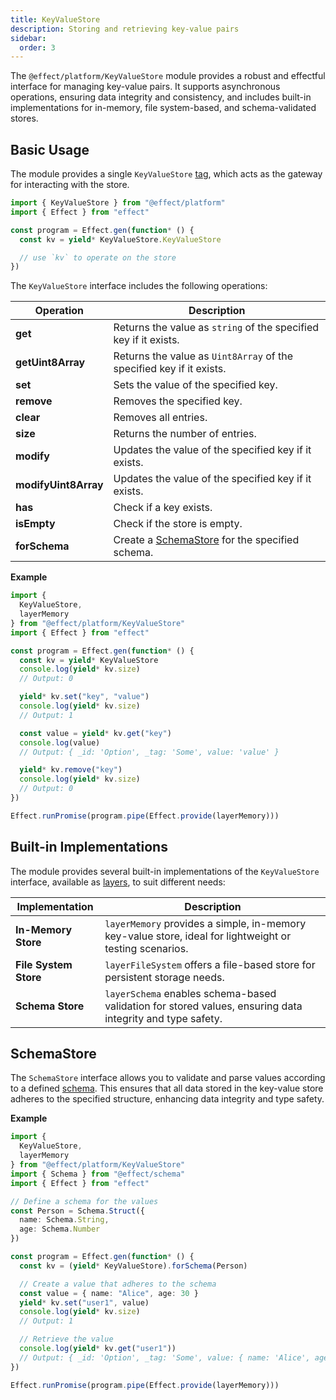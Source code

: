 ```yaml
---
title: KeyValueStore
description: Storing and retrieving key-value pairs
sidebar:
  order: 3
---
```


The `@effect/platform/KeyValueStore` module provides a robust and effectful interface for managing key-value pairs.
It supports asynchronous operations, ensuring data integrity and consistency, and includes built-in implementations for in-memory, file system-based, and schema-validated stores.

## Basic Usage

The module provides a single `KeyValueStore` [tag](/docs/requirements-management/services/), which acts as the gateway for interacting with the store.

```ts twoslash
import { KeyValueStore } from "@effect/platform"
import { Effect } from "effect"

const program = Effect.gen(function* () {
  const kv = yield* KeyValueStore.KeyValueStore

  // use `kv` to operate on the store
})
```

The `KeyValueStore` interface includes the following operations:

| **Operation**        | **Description**                                                      |
| -------------------- | -------------------------------------------------------------------- |
| **get**              | Returns the value as `string` of the specified key if it exists.     |
| **getUint8Array**    | Returns the value as `Uint8Array` of the specified key if it exists. |
| **set**              | Sets the value of the specified key.                                 |
| **remove**           | Removes the specified key.                                           |
| **clear**            | Removes all entries.                                                 |
| **size**             | Returns the number of entries.                                       |
| **modify**           | Updates the value of the specified key if it exists.                 |
| **modifyUint8Array** | Updates the value of the specified key if it exists.                 |
| **has**              | Check if a key exists.                                               |
| **isEmpty**          | Check if the store is empty.                                         |
| **forSchema**        | Create a [SchemaStore](#schemastore) for the specified schema.       |

**Example**

```ts twoslash
import {
  KeyValueStore,
  layerMemory
} from "@effect/platform/KeyValueStore"
import { Effect } from "effect"

const program = Effect.gen(function* () {
  const kv = yield* KeyValueStore
  console.log(yield* kv.size)
  // Output: 0

  yield* kv.set("key", "value")
  console.log(yield* kv.size)
  // Output: 1

  const value = yield* kv.get("key")
  console.log(value)
  // Output: { _id: 'Option', _tag: 'Some', value: 'value' }

  yield* kv.remove("key")
  console.log(yield* kv.size)
  // Output: 0
})

Effect.runPromise(program.pipe(Effect.provide(layerMemory)))
```

## Built-in Implementations

The module provides several built-in implementations of the `KeyValueStore` interface, available as [layers](/docs/requirements-management/layers/), to suit different needs:

| **Implementation**    | **Description**                                                                                           |
| --------------------- | --------------------------------------------------------------------------------------------------------- |
| **In-Memory Store**   | `layerMemory` provides a simple, in-memory key-value store, ideal for lightweight or testing scenarios.   |
| **File System Store** | `layerFileSystem` offers a file-based store for persistent storage needs.                                 |
| **Schema Store**      | `layerSchema` enables schema-based validation for stored values, ensuring data integrity and type safety. |

## SchemaStore

The `SchemaStore` interface allows you to validate and parse values according to a defined [schema](/docs/schema/introduction/).
This ensures that all data stored in the key-value store adheres to the specified structure, enhancing data integrity and type safety.

**Example**

```ts twoslash
import {
  KeyValueStore,
  layerMemory
} from "@effect/platform/KeyValueStore"
import { Schema } from "@effect/schema"
import { Effect } from "effect"

// Define a schema for the values
const Person = Schema.Struct({
  name: Schema.String,
  age: Schema.Number
})

const program = Effect.gen(function* () {
  const kv = (yield* KeyValueStore).forSchema(Person)

  // Create a value that adheres to the schema
  const value = { name: "Alice", age: 30 }
  yield* kv.set("user1", value)
  console.log(yield* kv.size)
  // Output: 1

  // Retrieve the value
  console.log(yield* kv.get("user1"))
  // Output: { _id: 'Option', _tag: 'Some', value: { name: 'Alice', age: 30 } }
})

Effect.runPromise(program.pipe(Effect.provide(layerMemory)))
```
